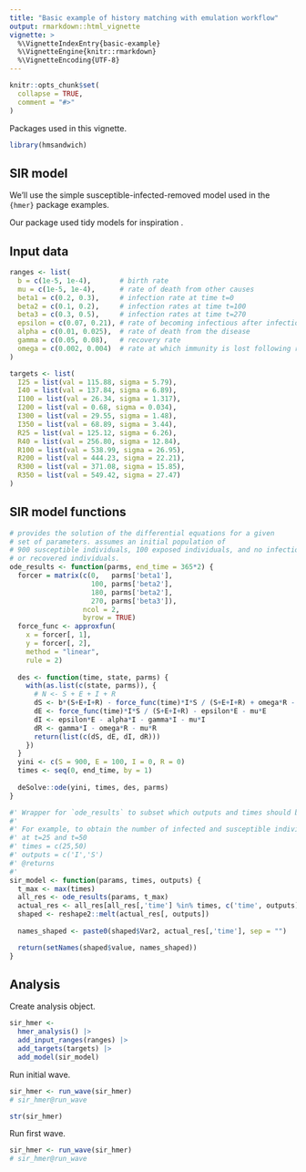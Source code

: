 ```yaml
---
title: "Basic example of history matching with emulation workflow"
output: rmarkdown::html_vignette
vignette: >
  %\VignetteIndexEntry{basic-example}
  %\VignetteEngine{knitr::rmarkdown}
  %\VignetteEncoding{UTF-8}
---
```


```r
knitr::opts_chunk$set(
  collapse = TRUE,
  comment = "#>"
)
```

Packages used in this vignette.

```r
library(hmsandwich)
```


## SIR model 

We'll use the simple susceptible-infected-removed model used in the `{hmer}` package examples.

Our package used tidy models for inspiration [](https://www.tmwr.org/workflows.html).

## Input data

```r
ranges <- list(
  b = c(1e-5, 1e-4),       # birth rate
  mu = c(1e-5, 1e-4),      # rate of death from other causes
  beta1 = c(0.2, 0.3),     # infection rate at time t=0
  beta2 = c(0.1, 0.2),     # infection rates at time t=100
  beta3 = c(0.3, 0.5),     # infection rates at time t=270
  epsilon = c(0.07, 0.21), # rate of becoming infectious after infection
  alpha = c(0.01, 0.025),  # rate of death from the disease
  gamma = c(0.05, 0.08),   # recovery rate
  omega = c(0.002, 0.004)  # rate at which immunity is lost following recovery
)

targets <- list(
  I25 = list(val = 115.88, sigma = 5.79),
  I40 = list(val = 137.84, sigma = 6.89),
  I100 = list(val = 26.34, sigma = 1.317),
  I200 = list(val = 0.68, sigma = 0.034),
  I300 = list(val = 29.55, sigma = 1.48),
  I350 = list(val = 68.89, sigma = 3.44),
  R25 = list(val = 125.12, sigma = 6.26),
  R40 = list(val = 256.80, sigma = 12.84),
  R100 = list(val = 538.99, sigma = 26.95),
  R200 = list(val = 444.23, sigma = 22.21),
  R300 = list(val = 371.08, sigma = 15.85),
  R350 = list(val = 549.42, sigma = 27.47)
)
```

## SIR model functions

```r
# provides the solution of the differential equations for a given 
# set of parameters. assumes an initial population of 
# 900 susceptible individuals, 100 exposed individuals, and no infectious 
# or recovered individuals.
ode_results <- function(parms, end_time = 365*2) {
  forcer = matrix(c(0,   parms['beta1'],
                    100, parms['beta2'],
                    180, parms['beta2'],
                    270, parms['beta3']),
                  ncol = 2,
                  byrow = TRUE)
  force_func <- approxfun(
    x = forcer[, 1],
    y = forcer[, 2],
    method = "linear",
    rule = 2)
  
  des <- function(time, state, parms) {
    with(as.list(c(state, parms)), {
      # N <- S + E + I + R
      dS <- b*(S+E+I+R) - force_func(time)*I*S / (S+E+I+R) + omega*R - mu*S
      dE <- force_func(time)*I*S / (S+E+I+R) - epsilon*E - mu*E
      dI <- epsilon*E - alpha*I - gamma*I - mu*I
      dR <- gamma*I - omega*R - mu*R
      return(list(c(dS, dE, dI, dR)))
    })
  }
  yini <- c(S = 900, E = 100, I = 0, R = 0)
  times <- seq(0, end_time, by = 1)
  
  deSolve::ode(yini, times, des, parms)
}

#' Wrapper for `ode_results` to subset which outputs and times should be returned
#'
#' For example, to obtain the number of infected and susceptible individuals 
#' at t=25 and t=50
#' times = c(25,50)
#' outputs = c('I','S')
#' @returns
#'
sir_model <- function(params, times, outputs) {
  t_max <- max(times)
  all_res <- ode_results(params, t_max)
  actual_res <- all_res[all_res[,'time'] %in% times, c('time', outputs)]
  shaped <- reshape2::melt(actual_res[, outputs])
  
  names_shaped <- paste0(shaped$Var2, actual_res[,'time'], sep = "")

  return(setNames(shaped$value, names_shaped))
}
```

## Analysis

Create analysis object.

```r
sir_hmer <- 
  hmer_analysis() |> 
  add_input_ranges(ranges) |> 
  add_targets(targets) |> 
  add_model(sir_model)
```

Run initial wave.

```r
sir_hmer <- run_wave(sir_hmer)
# sir_hmer@run_wave

str(sir_hmer)
```

Run first wave.

```r
sir_hmer <- run_wave(sir_hmer)
# sir_hmer@run_wave
```

